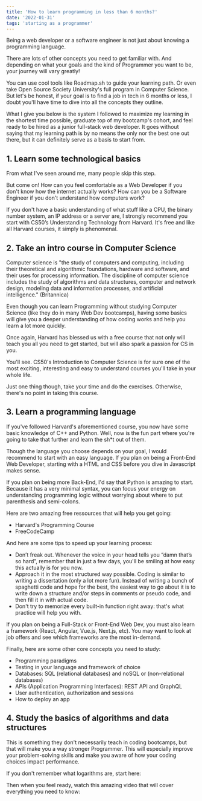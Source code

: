 ```yaml
---
title: 'How to learn programming in less than 6 months?'
date: '2022-01-31'
tags: 'starting as a programmer'
---
```


Being a web developer or a software engineer is not just about knowing a programming language.

There are lots of other concepts you need to get familiar with. And depending on what your goals and the kind of Programmer you want to be, your journey will vary greatly!

You can use cool tools like <a src='https://roadmap.sh/' target='_blank'>Roadmap.sh</a> to guide your learning path. Or even take Open Source Society University's <a src='https://github.com/ossu/computer-science#curriculum' target='_blank'>full program in Computer Science</a>.
But let's be honest, if your goal is to find a job in tech in 6 months or less, I doubt you'll have time to dive into all the concepts they outline.

What I give you below is the system I followed to maximize my learning in the shortest time possible, graduate top of my bootcamp's cohort, and feel ready to be hired as a junior full-stack web developer. It goes without saying that my learning path is by no means the only nor the best one out there, but it can definitely serve as a basis to start from.

## 1. Learn some technological basics

From what I've seen around me, many people skip this step.

But come on! How can you feel comfortable as a Web Developer if you don't know how the internet actually works? How can you be a Software Engineer if you don't understand how computers work?

If you don't have a basic understanding of what stuff like a CPU, the binary number system, an IP address or a server are, I strongly recommend you start with <a src='https://www.edx.org/course/cs50s-understanding-technology' target='_blank'>CS50’s Understanding Technology</a> from Harvard. It's free and like all Harvard courses, it simply is phenomenal.

## 2. Take an intro course in Computer Science

Computer science is "the study of computers and computing, including their theoretical and algorithmic foundations, hardware and software, and their uses for processing information. The discipline of computer science includes the study of algorithms and data structures, computer and network design, modeling data and information processes, and artificial intelligence." (<a src='https://www.britannica.com/science/computer-science' target='_blank'>Britannica</a>)

Even though you can learn Programming without studying Computer Science (like they do in many Web Dev bootcamps), having some basics will give you a deeper understanding of how coding works and help you learn a lot more quickly.

Once again, Harvard has blessed us with a free course that not only will teach you all you need to get started, but will also spark a passion for CS in you.

You'll see. <a src='https://www.edx.org/course/introduction-computer-science-harvardx-cs50x?index=product&queryID=67cd34901aad219b4f5762b662a7a5ee&position=1' target='_blank'>CS50's Introduction to Computer Science</a> is for sure one of the most exciting, interesting and easy to understand courses you'll take in your whole life.

Just one thing though, take your time and do the exercises. Otherwise, there's no point in taking this course.

## 3. Learn a programming language

If you've followed Harvard's aforementioned course, you now have some basic knowledge of C++ and Python. Well, now is the fun part where you're going to take that further and learn the sh*t out of them.

Though the language you choose depends on your goal, I would recommend to start with an easy language. If you plan on being a Front-End Web Developer, starting with a HTML and CSS before you dive in Javascript makes sense.

If you plan on being more Back-End, I'd say that Python is amazing to start. Because it has a very minimal syntax, you can focus your energy on understanding programming logic without worrying about where to put parenthesis and semi-colons.

Here are two amazing free ressources that will help you get going:
- <a src='https://www.edx.org/course/cs50s-web-programming-with-python-and-javascript' target='_blank'>Harvard's Programming Course</a>
- <a src='https://www.freecodecamp.org/' target='_blank'>FreeCodeCamp</a>

And here are some tips to speed up your learning process:
- Don’t freak out. Whenever the voice in your head tells you “damn that’s so hard”, remember that in just a few days, you'll be smiling at how easy this actually is for you now.
- Approach it in the most structured way possible. Coding is similar to writing a dissertation (only a lot more fun). Instead of writing a bunch of spaghetti code and hope for the best, the easiest way to go about it is to write down a structure and/or steps in comments or pseudo code, and then fill it in with actual code.
- Don't try to memorize every built-in function right away: that's what practice will help you with.

If you plan on being a Full-Stack or Front-End Web Dev, you must also learn a framework (React, Angular, Vue.js, Next.js, etc). You may want to look at job offers and see which frameworks are the most in-demand.

Finally, here are some other core concepts you need to study:
- Programming paradigms
- Testing in your language and framework of choice
- Databases: SQL (relational databases) and noSQL or (non-relational databases)
- APIs (Application Programming Interfaces): REST API and GraphQL
- User authentication, authorization and sessions
- How to deploy an app

## 4. Study the basics of algorithms and data structures

This is something they don't necessarily teach in coding bootcamps, but that will make you a way stronger Programmer. This will especially improve your problem-solving skills and make you aware of how your coding choices impact performance. 

If you don't remember what logarithms are, start here:
<EmbedYTVid src='https://www.youtube.com/embed/ho1eFp1nDEo' />

Then when you feel ready, watch this amazing video that will cover everything you need to know:
<EmbedYTVid src='https://www.youtube.com/embed/RBSGKlAvoiM' />